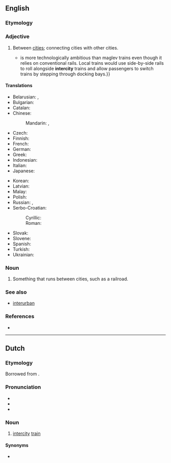 ==English==

===Etymology===
{{prefix|en|inter|city}}

===Adjective===
{{en-adj|-}}

# Between [[city|cities]]; connecting cities with other cities.
#* {{quote-journal|en|date=2013-06-01|volume=407|issue=8838
|page=13 (Technology Quarterly)|magazine={{w|The Economist}}
|title=[http://www.economist.com/news/technology-quarterly/21578516-transport-new-train-technologies-are-less-visible-and-spread-less-quickly Ideas coming down the track]
|passage=A “moving platform” scheme{{...}}is more technologically ambitious than maglev trains even though it relies on conventional rails. Local trains would use side-by-side rails to roll alongside '''intercity''' trains and allow passengers to switch trains by stepping through docking bays.}}
#: {{ux|en|I plan to catch an '''intercity''' train, or bus.}}

====Translations====
{{trans-top|between cities}}
* Belarusian: {{t|be|міжгаро́дні}}, {{t|be|міжме́скі}}
* Bulgarian: {{t|bg|междугра́дски}}
* Catalan: {{t|ca|interurbà}}
* Chinese:
*: Mandarin: {{t+|cmn|城際}}, {{t+|cmn|城际|tr=chéngjì}}
* Czech: {{t|cs|meziměstský}}
* Finnish: {{t|fi|[[kaupunki]]en [[välinen]]}}
* French: {{t+|fr|interurbain}}
* German: {{t+|de|Intercity|alt=Intercity-}}
* Greek: {{t+|el|υπεραστικός}}
* Indonesian: {{t|id|antarkota}}
* Italian: {{t+|it|interurbano}}
* Japanese: {{t|ja|[[都市]][[間]]|tr=としかん, toshi kan}}
{{trans-mid}}
* Korean: {{t|ko|[[도시]] [[간]]}}
* Latvian: {{t|lv|starppilsētu}}
* Malay: {{t|ms|antarabandar}}
* Polish: {{t+|pl|międzymiastowy}}
* Russian: {{t+|ru|междугоро́дный}}, {{t+|ru|междугоро́дний}}
* Serbo-Croatian:
*: Cyrillic: {{t|sh|ме̏ђуградскӣ}}
*: Roman: {{t+|sh|mȅđugradskī}}
* Slovak: {{t|sk|medzimestský}}
* Slovene: {{t|sl|medmesten}}
* Spanish: {{t|es|interurbano}}
* Turkish: {{t+|tr|şehirler arası}}
* Ukrainian: {{t|uk|міжміськи́й}}
{{trans-bottom}}

===Noun===
{{en-noun}}

# Something that runs between cities, such as a railroad.

===See also===
* [[interurban]]

===References===
* {{R:Lexico}}

----

==Dutch==

===Etymology===
Borrowed from {{bor|nl|en|intercity}}.

===Pronunciation===
* {{IPA|nl|/ˌɪn.tərˈsɪ.ti/}}
* {{audio|nl|Nl-intercity.ogg|Audio}}
* {{hyphenation|nl|in|ter|ci|ty}}

===Noun===
{{nl-noun|m|-'s|intercity'tje}}

# [[intercity]] [[train]]

====Synonyms====
* {{l|nl|intercitytrein}}